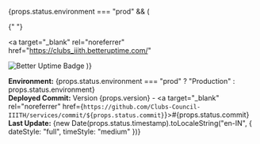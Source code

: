 {props.status.environment === "prod" && (

{" "}

<a
  target="_blank"
  rel="noreferrer"
  href="https://clubs_iiith.betteruptime.com/"
>
  <img
    src="https://uptime.betterstack.com/status-badges/v3/monitor/ikqm.svg"
    alt="Better Uptime Badge"
  />
</a>
)}

**Environment:** {props.status.environment === "prod" ? "Production" : props.status.environment}  
**Deployed Commit:** Version {props.version} - <a target="\_blank" rel="noreferrer" href={`https://github.com/Clubs-Council-IIITH/services/commit/${props.status.commit}`}>#{props.status.commit}</a>  
**Last Update:** {new Date(props.status.timestamp).toLocaleString("en-IN", { dateStyle: "full", timeStyle: "medium" })}
